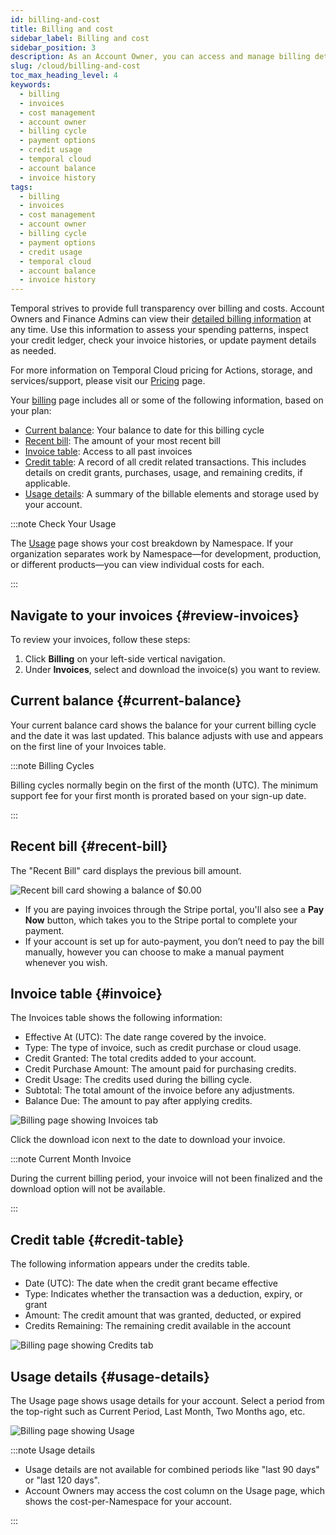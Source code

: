 ```yaml
---
id: billing-and-cost
title: Billing and cost
sidebar_label: Billing and cost
sidebar_position: 3
description: As an Account Owner, you can access and manage billing details anytime, with invoices available for download on the Billing page. Typical billing cycles begin on the first of the month (UTC).
slug: /cloud/billing-and-cost
toc_max_heading_level: 4
keywords:
  - billing
  - invoices
  - cost management
  - account owner
  - billing cycle
  - payment options
  - credit usage
  - temporal cloud
  - account balance
  - invoice history
tags:
  - billing
  - invoices
  - cost management
  - account owner
  - billing cycle
  - payment options
  - credit usage
  - temporal cloud
  - account balance
  - invoice history
---
```


Temporal strives to provide full transparency over billing and costs.
Account Owners and Finance Admins can view their [detailed billing information](https://cloud.temporal.io/billing) at any time.
Use this information to assess your spending patterns, inspect your credit ledger, check your invoice histories, or update payment details as needed.

For more information on Temporal Cloud pricing for Actions, storage, and services/support, please visit our [Pricing](/cloud/pricing) page.

Your [billing](https://cloud.temporal.io/billing) page includes all or some of the following information, based on your plan:

- [Current balance](#current-balance): Your balance to date for this billing cycle
- [Recent bill](#recent-bill): The amount of your most recent bill
- [Invoice table](#invoice): Access to all past invoices
- [Credit table](#credit-table): A record of all credit related transactions.
  This includes details on credit grants, purchases, usage, and remaining credits, if applicable.
- [Usage details](#usage-details): A summary of the billable elements and storage used by your account.

:::note Check Your Usage

The [Usage](https://cloud.temporal.io/usage) page shows your cost breakdown by Namespace.
If your organization separates work by Namespace—for development, production, or different products—you can view individual costs for each.

:::

## Navigate to your invoices {#review-invoices}

To review your invoices, follow these steps:

1. Click **Billing** on your left-side vertical navigation.
2. Under **Invoices**, select and download the invoice(s) you want to review.

## Current balance {#current-balance}

Your current balance card shows the balance for your current billing cycle and the date it was last updated.
This balance adjusts with use and appears on the first line of your Invoices table.

:::note Billing Cycles

Billing cycles normally begin on the first of the month (UTC).
The minimum support fee for your first month is prorated based on your sign-up date.

:::

## Recent bill {#recent-bill}

The "Recent Bill" card displays the previous bill amount.

![Recent bill card showing a balance of $0.00](/img/billing/billing-card.png)

* If you are paying invoices through the Stripe portal, you'll also see a **Pay Now** button, which takes you to the Stripe portal to complete your payment.
* If your account is set up for auto-payment, you don’t need to pay the bill manually, however you can choose to make a manual payment whenever you wish.

## Invoice table {#invoice}

The Invoices table shows the following information:

- Effective At (UTC): The date range covered by the invoice.
- Type: The type of invoice, such as credit purchase or cloud usage.
- Credit Granted: The total credits added to your account.
- Credit Purchase Amount: The amount paid for purchasing credits.
- Credit Usage: The credits used during the billing cycle.
- Subtotal: The total amount of the invoice before any adjustments.
- Balance Due: The amount to pay after applying credits.

![Billing page showing Invoices tab](/img/billing/billing-invoices.png)

Click the download icon next to the date to download your invoice.

:::note Current Month Invoice

During the current billing period, your invoice will not been finalized and the download option will not be available.

:::

## Credit table {#credit-table}

The following information appears under the credits table.

- Date (UTC): The date when the credit grant became effective
- Type: Indicates whether the transaction was a deduction, expiry, or grant
- Amount: The credit amount that was granted, deducted, or expired
- Credits Remaining: The remaining credit available in the account

![Billing page showing Credits tab](/img/billing/billing-credits.png)

## Usage details {#usage-details}

The Usage page shows usage details for your account.
Select a period from the top-right such as Current Period, Last Month, Two Months ago, etc.

![Billing page showing Usage](/img/billing/billing-usage.png)

:::note Usage details

- Usage details are not available for combined periods like "last 90 days" or "last 120 days".
- Account Owners may access the cost column on the Usage page, which shows the cost-per-Namespace for your account.

:::
